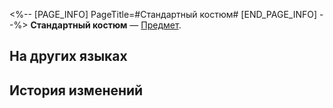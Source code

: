 <%-- [PAGE_INFO]
PageTitle=#Стандартный костюм#
[END_PAGE_INFO] --%>
{{Предмет Инфобокс
|id          = 262016
|Изображение = Предмет Стандартный костюм.png
|Тип         = 
|Инвентарь   = 
|Редкость    = 3
|Эффект      = 
|Описание    = Украшение для головы вашего геозавра.
}}
{{Описание|Освежающе!}}
'''Стандартный костюм''' — [[Предмет]].

==На других языках==
{{На других языках
|en   = Default Outfit
|zhs  = 默认装扮
|zht  = 預設裝扮
|ja   = デフォルト衣装
|ko   = 기본 외형
|es   = Adorno predeterminado
|fr   = Tenue par défaut
|ru   = Стандартный костюм
|th   = ชุดเริ่มต้น
|vi   = Trang Trí Mặc Định
|de   = Standard-Outfit
|id   = Dekorasi Default
|pt   = Traje Padrão
}}

==История изменений==
{{История изменений|3.6}}